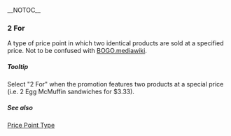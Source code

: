 __NOTOC__

===2 For===
A type of price point in which two identical products are sold at a specified price. Not to be confused with [[BOGO|BOGO.mediawiki]].

=====Tooltip=====
Select "2 For" when the promotion features two products at a special price (i.e. 2 Egg McMuffin sandwiches for $3.33).

=====See also=====
[[Price Point Type]]
